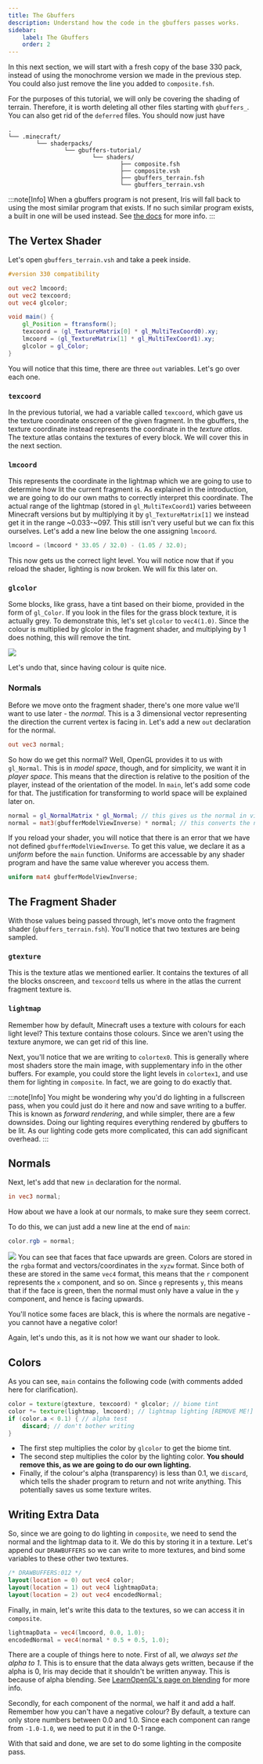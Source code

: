 ```yaml
---
title: The Gbuffers
description: Understand how the code in the gbuffers passes works.
sidebar:
	label: The Gbuffers
	order: 2
---
```


In this next section, we will start with a fresh copy of the base 330 pack, instead of using the monochrome version we made in the previous step. You could also just remove the line you added to `composite.fsh`.

For the purposes of this tutorial, we will only be covering the shading of terrain. Therefore, it is worth deleting all other files starting with `gbuffers_`. You can also get rid of the `deferred` files. You should now just have

```
.
└── .minecraft/
		└── shaderpacks/
				└── gbuffers-tutorial/
						└── shaders/
								├── composite.fsh
								├── composite.vsh
								├── gbuffers_terrain.fsh
								└── gbuffers_terrain.vsh
```

:::note[Info]
When a gbuffers program is not present, Iris will fall back to using the most similar program that exists. If no such similar program exists, a built in one will be used instead. See [the docs](/reference/programs/gbuffers/) for more info.
:::

## The Vertex Shader
Let's open `gbuffers_terrain.vsh` and take a peek inside.

```glsl
#version 330 compatibility

out vec2 lmcoord;
out vec2 texcoord;
out vec4 glcolor;

void main() {
	gl_Position = ftransform();
	texcoord = (gl_TextureMatrix[0] * gl_MultiTexCoord0).xy;
	lmcoord = (gl_TextureMatrix[1] * gl_MultiTexCoord1).xy;
	glcolor = gl_Color;
}
```

You will notice that this time, there are three `out` variables. Let's go over each one.

### `texcoord`
In the previous tutorial, we had a variable called `texcoord`, which gave us the texture coordinate onscreen of the given fragment. In the gbuffers, the texture coordinate instead represents the coordinate in the *texture atlas*. The texture atlas contains the textures of every block. We will cover this in the next section.

### `lmcoord`
This represents the coordinate in the lightmap which we are going to use to determine how lit the current fragment is. As explained in the introduction, we are going to do our own maths to correctly interpret this coordinate. The actual range of the lightmap (stored in `gl_MultiTexCoord1`) varies betweeen Minecraft versions but by multiplying it by `gl_TextureMatrix[1]` we instead get it in the range ~0.033-~097. This still isn't very useful but we can fix this ourselves. Let's add a new line below the one assigning `lmcoord`.

```glsl
lmcoord = (lmcoord * 33.05 / 32.0) - (1.05 / 32.0);
```

This now gets us the correct light level. You will notice now that if you reload the shader, lighting is now broken. We will fix this later on.

### `glcolor`
Some blocks, like grass, have a tint based on their biome, provided in the form of `gl_Color`. If you look in the files for the grass block texture, it is actually grey. To demonstrate this, let's set `glcolor` to `vec4(1.0)`. Since the colour is multiplied by glcolor in the fragment shader, and multiplying by 1 does nothing, this will remove the tint.

![](/src/assets/first_shader_guide/2/notint.png)

Let's undo that, since having colour is quite nice.

### Normals
Before we move onto the fragment shader, there's one more value we'll want to use later - the *normal*. This is a 3 dimensional vector representing the direction the current vertex is facing in. Let's add a new `out` declaration for the normal.

```glsl
out vec3 normal;
```

So how do we get this normal? Well, OpenGL provides it to us with `gl_Normal`. This is in *model space*, though, and for simplicity, we want it in *player space*. This means that the direction is relative to the position of the player, instead of the orientation of the model. In `main`, let's add some code for that. The justification for transforming to world space will be explained later on.

```glsl
normal = gl_NormalMatrix * gl_Normal; // this gives us the normal in view space
normal = mat3(gbufferModelViewInverse) * normal; // this converts the normal to world space.
```

If you reload your shader, you will notice that there is an error that we have not defined `gbufferModelViewInverse`. To get this value, we declare it as a *uniform* before the `main` function. Uniforms are accessable by any shader program and have the same value wherever you access them.

```glsl
uniform mat4 gbufferModelViewInverse;
```

## The Fragment Shader
With those values being passed through, let's move onto the fragment shader (`gbuffers_terrain.fsh`). You'll notice that two textures are being sampled.

### `gtexture`
This is the texture atlas we mentioned earlier. It contains the textures of all the blocks onscreen, and `texcoord` tells us where in the atlas the current fragment texture is.

### `lightmap`
Remember how by default, Minecraft uses a texture with colours for each light level? This texture contains those colours. Since we aren't using the texture anymore, we can get rid of this line.

Next, you'll notice that we are writing to `colortex0`. This is generally where most shaders store the main image, with supplementary info in the other buffers. For example, you could store the light levels in `colortex1`, and use them for lighting in `composite`. In fact, we are going to do exactly that.

:::note[Info]
You might be wondering why you'd do lighting in a fullscreen pass, when you could just do it here and now and save writing to a buffer. This is known as *forward rendering*, and while simpler, there are a few downsides. Doing our lighting requires everything rendered by gbuffers to be lit. As our lighting code gets more complicated, this can add significant overhead.
:::

## Normals
Next, let's add that new `in` declaration for the normal.

```glsl
in vec3 normal;
```

How about we have a look at our normals, to make sure they seem correct.

To do this, we can just add a new line at the end of `main`:

```glsl
color.rgb = normal;
```
![](/src/assets/first_shader_guide/2/normals.png)
You can see that faces that face upwards are green. Colors are stored in the `rgba` format and vectors/coordinates in the `xyzw` format. Since both of these are stored in the same `vec4` format, this means that the `r` component represents the `x` component, and so on. Since `g` represents `y`, this means that if the face is green, then the normal must only have a value in the `y` component, and hence is facing upwards.

You'll notice some faces are black, this is where the normals are negative - you cannot have a negative color!

Again, let's undo this, as it is not how we want our shader to look.

## Colors
As you can see, `main` contains the following code (with comments added here for clarification).
```glsl
color = texture(gtexture, texcoord) * glcolor; // biome tint
color *= texture(lightmap, lmcoord); // lightmap lighting [REMOVE ME!]
if (color.a < 0.1) { // alpha test
	discard; // don't bother writing
}
```

- The first step multiplies the color by `glcolor` to get the biome tint.
- The second step multiplies the color by the lighting color. **You should remove this, as we are going to do our own lighting.**
- Finally, if the colour's alpha (transparency) is less than 0.1, we `discard`, which tells the shader program to return and not write anything. This potentially saves us some texture writes.

## Writing Extra Data
So, since we are going to do lighting in `composite`, we need to send the normal and the lightmap data to it. We do this by storing it in a texture. Let's append our `DRAWBUFFERS` so we can write to more textures, and bind some variables to these other two textures.

```glsl
/* DRAWBUFFERS:012 */
layout(location = 0) out vec4 color;
layout(location = 1) out vec4 lightmapData;
layout(location = 2) out vec4 encodedNormal;
```

Finally, in main, let's write this data to the textures, so we can access it in `composite`.

```glsl
lightmapData = vec4(lmcoord, 0.0, 1.0);
encodedNormal = vec4(normal * 0.5 + 0.5, 1.0);
```

There are a couple of things here to note. First of all, we *always set the alpha to 1*. This is to ensure that the data always gets written, because if the alpha is 0, Iris may decide that it shouldn't be written anyway. This is because of alpha blending. See [LearnOpenGL's page on blending](https://learnopengl.com/Advanced-OpenGL/Blending) for more info.

Secondly, for each component of the normal, we half it and add a half. Remember how you can't have a negative colour? By default, a texture can only store numbers between 0.0 and 1.0. Since each component can range from `-1.0-1.0`, we need to put it in the 0-1 range.

With that said and done, we are set to do some lighting in the composite pass.